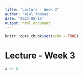 ```yaml
---
title: "Lecture - Week 3"
author: "Ajul Thomas"
date: "2023-08-15"
output: html_document
---
```


```r
knitr::opts_chunk$set(echo = TRUE)
```

# Lecture - Week 3

```r

x <- 5

```


